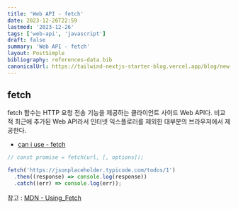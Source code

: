 ```yaml
---
title: 'Web API - fetch'
date: 2023-12-26T22:59
lastmod: '2023-12-26'
tags: ['web-api', 'javascript']
draft: false
summary: 'Web API - fetch'
layout: PostSimple
bibliography: references-data.bib
canonicalUrl: https://tailwind-nextjs-starter-blog.vercel.app/blog/new-features-in-v1/
---
```


## fetch

fetch 함수는 HTTP 요청 전송 기능을 제공하는 클라이언트 사이드 Web API다.
비교적 최근에 추가된 Web API라서 인터넷 익스플로러를 제외한 대부분의 브라우저에서 제공한다.

- [can i use - fetch](https://caniuse.com/?search=fetch)

```javascript
// const promise = fetch(url, [, options]);

fetch('https://jsonplaceholder.typicode.com/todos/1')
  .then((response) => console.log(response))
  .catch((err) => console.log(err));
```

참고 : [MDN - Using_Fetch](https://developer.mozilla.org/ko/docs/Web/API/Fetch_API/Using_Fetch)
